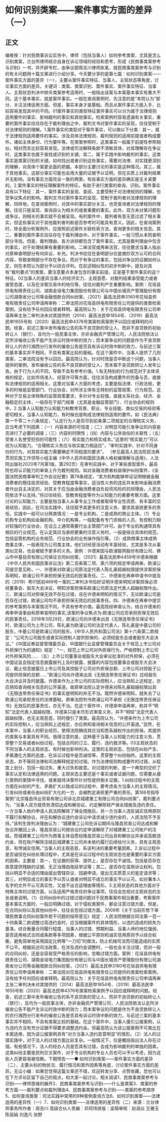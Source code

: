 # 如何识别类案——案件事实方面的差异（一）
## 正文
编者按：针对民商事诉讼实务中，律师（包括当事人）如何参考类案，尤其是怎么识别类案，兰台所律师结合自身在诉讼领域的经验和思考，形成《民商事类案参考与识别》一书，并开辟专栏，由争议部周吉川律师执笔，就民商事类案参考与识别的有关问题用十篇文章进行介绍分享。今天要分享的是第七篇：如何识别类案——案件事实方面的差异（一），主要从案件事实特征、当事人、主观状态等角度，讨论事实方面的差异。关键词：类案、类案识别、案件事实、案件事实特征、当事人、主观状态判决中排斥类案参考适用时，一般指出该案与本案基本事实有重大不同。这个基本事实，就是案件事实。一般在查阅案例时，先注意的是“本院认为”部分，关注法律适用方面。但是，事实本身才是基础。而且从案件事实方面入手，比较容易发现其中的不同。01案件事实的类型特征案件事实可以分为属于法律规则适用要件的事实、影响裁判的事实和其他事实。检索案例时容易遗漏有关事实，重要的案件事实往往存在于裁判理由之中，裁判文书对案件事实的呈现，往往受制于对法律规则的理解。1.案件事实的类型对于案件事实，可以做以下分类：其一，属于法律规则适用要件的事实。涉及具体法律规则、裁判规则的适用前提或者构成要件。诸如主体身份、行为要件等。在类案参照时，这类事实一般属于前提性参照相似，相对而言比较容易发现。法律或司法解释条款不清晰具体，对其理解存在争议时，这类事实也属于查找或识别的关键。其二，属于实践中影响裁判的事实。这类事实是类案识别的关键。如何找出或者识别这些事实，需要对法律、对实践更深刻的理解，对具体个案更全面的把握。本部分主要讨论的事实是这种情况。其三，属于其他事实。这部分事实可能也会用大量的证据予以证明，但在实质上对裁判结果并无影响。没有事实方面完全一致的两案，有些事实方面的差异确实是无关紧要的。2.案件事实的特征理解案件的特征，有助于进行类案的查询、识别。案件事实具有以下特征：其一，案件事实的呈现、查阅，主要受制于对法律规则的理解，也受争议焦点的影响。裁判文书对案件事实的呈现，受制于裁判者对法律规则的理解，同样地，在查询案例时，对其中的事实部分关注，也受查询者对法律规则的理解。往往只是呈现、查询自认为相关的或者重要的事实。此外，双方未对某问题形成争议，则相关的事实就不会被呈现。有的案件中，裁判者有意无意过滤了相关事实，但这些事实对于其他裁判者判断是否参考时可能具有意义。因此，在查询案例时，除全面分析案例外，应按照前述案件关联检索方法，查询更多的相关信息。其二，重要的案件事实往往存在于裁判理由中。对于案件事实，一般习惯从本院查明部分寻找。但是，裁判理由、各方诉辩都包含了案件事实。尤其是裁判理由中包含的事实，对于处理结果有重要的影响。二审法官或再审法官，往往要求当事人指出对原审查明部分有何异议、补充。判决书往往在查明部分仅是摘抄双方认可的合同内容，导致查明部分不存在争议。而对于有争议的事实，包括对争议的证据如何认定，则在本院认为部分予以综合评判。在前述相似性的初步判断中，提及对具有“裁判要点”的类案，要注意要点本身包含的事实前提。正是基于案件事实的这个特征。02当事人的差异当事人的经济实力、主观意愿、对裁判结果承受能力或者接受态度，以及在涉案交易中的地位等，往往对裁判产生重要影响。案例：花垣县供电有限责任公司、湖南金垣电力集团股份有限公司与中国长城资产管理股份有限公司湖南省分公司等金融借款合同纠纷案，（2021）最高法民申3160号花垣县供电有限责任公司申请再审称：二审法院对花垣县供电有限责任公司提供的类案检索案例，没有给予任何回应或者释明。最高院认为：关于花垣县供电有限责任公司申请再审主张二审判决未对其提供的（2014）最高法民申1854号、（2019）最高法民申1655号和（2020）最高法民申4376号类案检索案例予以回应或释明的问题。经查，前述三案中发布催收公告的系不良贷款的受让人、而非不良贷款的初始转让人（银行），且均为一般民事主体，亦非金融资产管理公司，人民法院依法认定所涉催收公告不能产生诉讼时效中断的效力；而本案争议的问题是作为不良贷款转让人的农行湘西分行发布的催收公告是否具有诉讼时效中断的效力，与前述三案的基本事实并不相同，不具有类案比较的基础。在这个案件中，当事人提供了几则类案，二审法院没有予以回应。最高院认为，针对时效是否中断这个问题，当事人提供的案例，发布催收公告的系不良贷款的受让人，而本案不良贷款转让人发布公告。由于行为人的不同，导致不具有参考价值。1.有无特别的行为规范对于主体资格的规定，比如市场准入、经营许可等方面，往往涉及构成要件的完备与否，直接和法律规则的适用相关。这里对当事人方面的考虑，主要是指法律、行政法规，更多的时候是监管部门、行业协会，对所涉主体有无特别的监管政策、行为规范。这种对于交易主体特殊的监管政策要求，多针对专业较强，直接关系社会、经济、金融稳定的主体，一般存在于部门规章（尤其是金融监管部门）、行业协会的规则中。2.当事人认知能力认知能力和教育背景、职业、专业技能、类似交易的经验等密切相关。当事人认知能力，有时候也是构成法律规则适用的要件。如《民法典》第一千零二十六条规定，“认定行为人是否尽到前条第二项规定的合理核实义务，应当考虑下列因素：（一）内容来源的可信度；（二）对明显可能引发争议的内容是否进行了必要的调查；（三）内容的时限性；（四）内容与公序良俗的关联性；（五）受害人名誉受贬损的可能性；（六）核实能力和核实成本。”这里的“核实能力”可以视为认知能力。“合理核实义务应与核实能力相适应”，“审判实践中，针对不同身份的行为，对其核实能力需要确定不同程度的要求”。 （参见最高人民法院民法典贯彻实施工作领导小组主编《中华人民共和国民法典人格权编理解与适用》，人法院出版社2020年7月第1版，第292页）在审判实践中，对于某些类型案件，最高院也将认识能力的审查上升为裁判规则。如对金融消费者权益保护纠纷案件，《全国法院民商事审判工作会议纪要》第78条规定，“卖方机构能够举证证明根据金融消费者的既往投资经验、受教育程度等事实，适当性义务的违反并未影响金融消费者作出自主决定的，对其关于应当由金融消费者自负投资风险的抗辩理由，人民法院依法予以支持。”将过往经验、受教育程度等作为认知能力的重要考察方面。这里讨论的认知能力，主要是指当事人从事专业工作或者取得专业性资质、有丰富的交易经验，因此，在司法实践中，往往赋予其更多的注意义务、要求其承担更多的责任。实践中一般可以分两类情况：一是专业机构，二是成熟的商业主体。（1）专业机构专业机构如金融机构、中介机构等，一般配备有专门资格的人员、有控制力相对较强的行业协会，在设立上通常需要行业主管部门许可。由于专业机构通常具有相应的行业规范，在认定其应当承担更重的注意义务时，一般是结合具体的规范，包括监管机构的业务规范、行业协会的业务操作指引等。（2）成熟商事主体成熟商事主体，一般表现为公司类主体。他们对经营活动有丰富经验，尤其是多次从事类似交易，也会被赋予更多的义务。案例：许德来因与欧浦智网股份有限公司、佛山市中基投资有限公司保证合同纠纷案，（2021）最高法民申4459号许德来根据《中华人民共和国民事诉讼法》第二百条第二项、第六项的规定申请再审。欧浦公司提交意见称，一、许德来对欧浦公司原法定代表人陈礼豪超越权限提供涉案担保系明知，欧浦公司不承担担保无效后的民事责任。二、许德来在再审申请书中提及的（2019）粤01民初469号一案的二审判决书恰好证明许德来明知涉案担保必须经董事会、股东大会决议，明知涉案担保系欧浦公司原法定代表人超越权限作出。三、欧浦公司对担保无效不存在过错，且在许德来明知的情况下，无论欧浦公司是否存在过错，欧浦公司均不承担担保无效后的民事责任。四、许德来在再审中提交的参考案例与本案情况不同，不具有参考价值。最高院经审查认为，结合许德来的再审申请事由和原审查明的事实,该案的争议焦点为:欧浦公司应否承担担保无效后的民事责任。2018年3月29日，欧浦公司向许德来出具《无限连带责任保证书》时，欧浦公司为上市公司，陈礼豪为欧浦公司的法定代表人，陈礼豪是中基公司的股东，中基公司是欧浦公司的股东。《中华人民共和国公司法》第十六条第二款规定：“公司为公司股东或者实际控制人提供担保的，必须经股东会或者股东大会决议。”《中国证券监督管理委员会、中国银行业监督管理委员会关于规范上市公司对外担保行为的通知》规定：“一、规范上市公司对外担保行为，严格控制上市公司对外担保风险……（五）上市公司董事会或股东大会审议批准的对外担保，必须在中国证监会指定信息披露报刊上及时披露，披露的内容包括董事会或股东大会决议、截止信息披露日上市公司及其控股子公司对外担保总额、上市公司对控股子公司提供担保的总额……”欧浦公司向许德来出具《无限连带责任保证书》应经股东大会决议并及时披露。许德来作为上市公司的实际控制人，应当熟知上述规定，亦应熟知查询相关信息的公开渠道。故原审法院认定许德来对陈礼豪超越权限出具《无限连带责任保证书》的事实是明知的并无不当。既然许德来明知，就失去了让欧浦公司承担责任的法律基础，原审法院判令欧浦公司不承担《无限连带责任保证书》无效后的民事责任，亦无不当。在这个案件中，许德来申请再审，称并不“明知”法定代表人超越权限，许德来只是未尽形式审查义务，并不“明知”法定代表人超越权限，也无主观恶意。同时援引了类案。最高院认为，“许德来作为上市公司的实际控制人，应当熟知上述规定，亦应熟知查询相关信息的公开渠道。”显然，在本案中，当事人的职业经历，使得法院确信其应当知悉系越权作出的担保。其提供的类案与本案具有不同。值得注意的是，这种基于当事人认知能力的注意义务，贯穿整个交易或者纠纷过程，包括合同的订立、履行、违约救济等。03主观状态的不同当事人的主观状态，有时候也影响判决。这里的主观状态，包括在纠纷产生、矛盾激化方面的态度，在诉讼过程中是否诚信等，贯穿整个纠纷始终。这里的主观状态，并不等同法律和司法解释规定的过错。作为法律规则构成要件的过错，从程度上划分，包括一般过失、重大过失和故意。对过错的判断，是一个典型的交织了事实认定和法律适用的问题。主观状态主要还是个事实或者证据问题，仅需要从援引案例的案情中寻找，或者就待决案件针对性提供相关证据。1.纠纷过程中的主观方面在纠纷的产生、矛盾扩大以致成讼的过程中，要考虑各方当事人的主观情况。引发纠纷或者任由纠纷扩大化的一方，会被酌定承担更严重的责任。第166号指导案例“北京隆昌伟业贸易有限公司诉北京城建重工有限公司合同纠纷案”，裁判要点为，“当事人双方就债务清偿达成和解协议，约定解除财产保全措施及违约责任。一方当事人依约申请人民法院解除了保全措施后，另一方当事人违反诚实信用原则不履行和解协议，并在和解协议违约金诉讼中请求减少违约金的，人民法院不予支持。”该判生效判决理由认为：“城建重工公司在诉讼期间与隆昌贸易公司达成和解协议并撤回上诉，隆昌贸易公司按协议约定申请解除了对城建重工公司账户的冻结。而城建重工公司作为商事主体自愿给隆昌贸易公司出具和解协议并承诺高额违约金，但在账户解除冻结后城建重工公司并未依约履行后续给付义务，具有主观恶意，有悖诚实信用。”当事人的主观恶意，系该判决的重要考量因素。2.诉讼过程中是否诚信在纠纷处理过程中，尤其是在诉讼过程中的主观状态也是重要的事实方面的因素。主要是：其一，在证据的获得、提供上，是否存在不诚信。包括是否存在故意提供残缺的证据、无正当理由拖延举证等；其二，是否存在滥用诉讼权利。包括以明显不合适的理由提出管辖异议、回避申请，提出无实质意义的鉴定请求等；其三，对明显成立的事实予以否认或者对明显不成立的事实予以认可。如对署本人名字的文件不认可真实性，又提不出合适理由等情形。3.主观状态的其他方面对于特殊主体的过错方面，以及适用严格责任的争议事项，往往会忽视对主观状态的主张或者说明。（1）合同纠纷中的过错过错问题对于民商事案件相当重要，考察案件基本事实方面时，一般应明确过错。对于侵权类案件，都会注意过错方面，但是，在合同纠纷以及其他纠纷中，往往会忽视过错方面。2009年《关于当前形势下审理民商事合同纠纷案件若干问题的指导意见》规定：人民法院根据合同法第一百一十四条第二款调整过高违约金时，应当根据案件的具体情形，以违约造成的损失为基准，综合衡量合同履行程度、当事人的过错、预期利益、当事人缔约地位强弱、是否适用格式合同或条款等多项因素，根据公平原则和诚实信用原则予以综合权衡，避免简单地采用固定比例等“一刀切”的做法，防止机械司法而可能造成的实质不公平。根据前述司法政策，在涉及违约金调整时，一般也会关注过错，但对一般的合同纠纷，还是会容易受严格责任的影响，忽略过错方面。案例：花垣县供电有限责任公司、湖南金垣电力集团股份有限公司与中国长城资产管理股份有限公司湖南省分公司等金融借款合同纠纷案，（2021）最高法民申3160号花垣县供电有限责任公司申请再审称：二审法院对花垣县供电有限责任公司提供的类案检索案例，没有给予任何回应或者释明。最高院认为：关于花垣县供电有限责任公司申请再审主张二审判决未对其提供的（2014）最高法民申1854号、（2019）最高法民申1655号和（2020）最高法民申4376号类案检索案例予以回应或释明的问题。经查，前述三案中发布催收公告的系不良贷款的受让人、而非不良贷款的初始转让人（银行），且均为一般民事主体，亦非金融资产管理公司，人民法院依法认定所涉催收公告不能产生诉讼时效中断的效力；而本案争议的问题是作为不良贷款转让人的农行湘西分行发布的催收公告是否具有诉讼时效中断的效力，与前述三案的基本事实并不相同，不具有类案比较的基础。在这个案件中，当事人援引公报案例，认为违约方没有充分证据不得要求调整违约金。但最高院认为该公报案例不可类比在本案适用，因为该公报案例具有“对方当事人违约恶意明显”的情形。（2）法人的过错实践中，对于法人的过错方面比较复杂。一般情况下，仅是概括指出法人存在过错。有些情况下，法人的经办人员是否具有过错，会成为影响裁判的单独的因素。这类纠纷主要是民刑交叉案件，对于专业机构的专业人员也可以予以考虑，因为这些人员更容易被信赖。下期预告——● 如何识别类案——案件事实方面的差异（二），主要从标的物状况、履行情况和案外因素等角度，讨论案件事实方面的差异。无讼小编：如果您觉得这篇文章还不错，欢迎转发分享、点赞收藏，您也可以在下方评论区留下自己的观点，和大家一起讨论。相关阅读1、民商事类案参考与识别——律师思维的展开2、民商事类案参考与识别——什么是类案3、类案的参考方面——裁判要点和裁判理由4、民商事类案参考与识别——类案的参考顺序5、如何查询类案：司法实践中常用的8种案例查询方法6、如何识别类案——法律适用的差异性（一）7、如何识别类案——法律适用的差异性（二）来源：兰台律师事务所作者：周吉川 高级合伙人责编：邓珂玮排版：梁萌审核：赵润众 王雅玉 陈丽娟 刘逸凡 张野